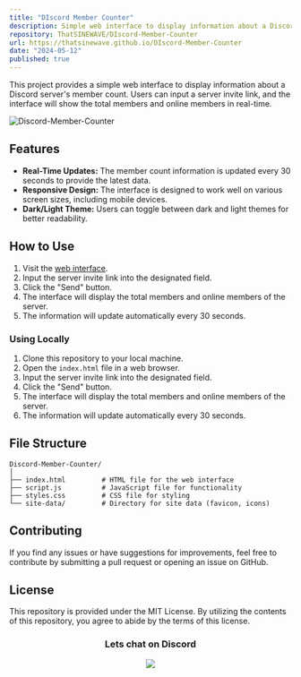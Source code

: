 ```yaml
---
title: "DIscord Member Counter"
description: Simple web interface to display information about a Discord server's member count.
repository: ThatSINEWAVE/DIscord-Member-Counter
url: https://thatsinewave.github.io/DIscord-Member-Counter
date: "2024-05-12"
published: true
---
```


This project provides a simple web interface to display information about a Discord server's member count. Users can input a server invite link, and the interface will show the total members and online members in real-time.

![Discord-Member-Counter](https://github.com/ThatSINEWAVE/DIscord-Member-Counter/assets/133239148/d2ddfc2f-5e31-4c83-910d-dc05a0703db9)

## Features

- **Real-Time Updates:** The member count information is updated every 30 seconds to provide the latest data.
- **Responsive Design:** The interface is designed to work well on various screen sizes, including mobile devices.
- **Dark/Light Theme:** Users can toggle between dark and light themes for better readability.

## How to Use

1. Visit the [web interface](https://thatsinewave.github.io/DIscord-Member-Counter).
2. Input the server invite link into the designated field.
3. Click the "Send" button.
4. The interface will display the total members and online members of the server.
5. The information will update automatically every 30 seconds.

### Using Locally

1. Clone this repository to your local machine.
2. Open the `index.html` file in a web browser.
3. Input the server invite link into the designated field.
4. Click the "Send" button.
5. The interface will display the total members and online members of the server.
6. The information will update automatically every 30 seconds.

## File Structure

```
Discord-Member-Counter/
│
├── index.html         # HTML file for the web interface
├── script.js          # JavaScript file for functionality
├── styles.css         # CSS file for styling
└── site-data/         # Directory for site data (favicon, icons)
```

## Contributing

If you find any issues or have suggestions for improvements, feel free to contribute by submitting a pull request or opening an issue on GitHub.

## License

This repository is provided under the MIT License.
By utilizing the contents of this repository, you agree to abide by the terms of this license.

<div align="center">

### Lets chat on Discord

[![](https://dcbadge.vercel.app/api/server/zjjKSV8wFf)](https://discord.gg/zjjKSV8wFf)

</div>